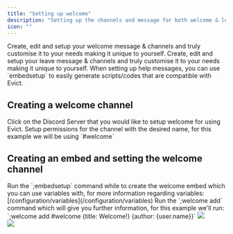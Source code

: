 ```yaml
---
title: "Setting up welcome"
description: "Setting up the channels and message for both welcome & leave events"
icon: ""
---
```


<CardGroup cols={2}>
  <Card title="Welcome setup" icon="shield" href="#creating-a-welcome-channel">
    Create, edit and setup your welcome message & channels and truly customise
    it to your needs making it unique to yourself.
  </Card>
  <Card
    title="Leave setup"
    icon="arrows-to-circle"
    href="/server-config/leave-setup"
  >
    Create, edit and setup your leave message & channels and truly customise it
    to your needs making it unique to yourself.
  </Card>
</CardGroup>

<Tip>
  When setting up help messages, you can use `embedsetup` to easily generate
  scripts/codes that are compatible with Evict.
</Tip>

## Creating a welcome channel


<Steps>
  <Step title="Head over to your Discord Server">
    Click on the Discord Server that you would like to setup welcome for using
    Evict.
  </Step>
  <Step title="Create the channel">
    Setup permissions for the channel with the desired name, for this example we
    will be using `#welcome`
  </Step>
</Steps>

## Creating an embed and setting the welcome channel

<Steps>
  <Step title="Creating the welcome embed">
    Run the `;embedsetup` command while to create the welcome embed which you
    can use variables with, for more information regarding variables:
    [/configuration/variables](/configuration/variables)
  </Step>
  <Step title="Setup the welcome channel">
    Run the `;welcome add` command which will give you further information, for this
    example we'll run: `;welcome add #welcome {title: Welcome!} {author: {user.name}}`
  </Step>
</Steps>

<Frame caption="Creating the welcome embed and setting it up">
  <img src="/images/welcome/4.gif" />
</Frame>
<br />
<Frame caption="Testing the functionality of the welcome embed">
  <img src="/images/welcome/5.gif" />
</Frame>


